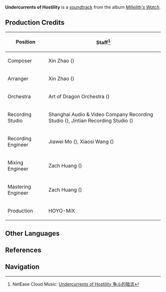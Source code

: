{{Soundtrack Infobox
|title          =
|image          = Millelith's Watch.png
|album          = Millelith's Watch
|disc           = 3
|number         = 38
|featured       =
|featured2      =
|featured3      =
|featured_disc  =
|featured_disc2 =
|featured_disc3 =
|youtube_id     = UMoLOpB8xHs
|spotify_id     = 6WSYiZiYxb1bqPmUTZpdfd
|played_in      = The Chasm: Underground Mines
|during         = [[Underground Waterway]] (Combat)
|domain         =
|previous       = Seething Animosity
|next           = Impending Danger
}}
'''Undercurrents of Hostility''' is a [[soundtrack]] from the album ''[[Millelith's Watch]]''.

==Production Credits==
{| class="wikitable" style="text-align:left; height:0.5em"
! Position
! Staff<ref>NetEase Cloud Music: [https://music.163.com/#/song?id=1956543023 Undercurrents of Hostility 争斗的暗流]</ref>
|-
! Composer
| Xin Zhao ({{Lang|zh=赵鑫|mini=1}})
|-
! Arranger
| Xin Zhao ({{Lang|zh=赵鑫|mini=1}})
|-
! Orchestra
| Art of Dragon Orchestra ({{Lang|zh=龙之艺交响乐团|mini=1}})
|-
! Recording Studio
| Shanghai Audio & Video Company Recording Studio ({{Lang|zh=上海音像公司录音棚|mini=1}}), Jintian Recording Studio ({{Lang|zh=金田录音棚|mini=1}})
|-
! Recording Engineer
| Jiawei Mo ({{Lang|zh=莫家伟|mini=1}}), Xiaosi Wang ({{Lang|zh=王小四|mini=1}})
|-
! Mixing Engineer
| Zach Huang ({{Lang|zh=黄巍|mini=1}})
|-
! Mastering Engineer
| Zach Huang ({{Lang|zh=黄巍|mini=1}})
|-
! Production
| HOYO-MiX
|}
<!--
==Videos==
<gallery hideaddbutton="true" captionalign="center">
</gallery>
==Trivia==
-->
==Other Languages==
{{Other Languages
|default_hidden = 1
|en      = Undercurrents of Hostility
|zhs     = 争斗的暗流
|zhs_rm  = Zhēngdòu de Ànliú
|ja      = 闘争の暗流
|ja_rm   = Tousou no Anryuu{{Assumed}}
}}

==References==
{{Reflist}}

==Navigation==
{{Soundtrack Navbox|Millelith's Watch}}